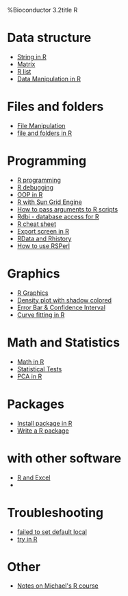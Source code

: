 %Bioconductor 3.2title R
= Data structure =
* [[String in R]]
* [[Matrix]]
* [[R list]]
* [[Data Manipulation in R]]

= Files and folders =
* [[File Manipulation in R| File Manipulation]]
* [[file and folders in R]]

= Programming =
* [[R programming]]
* [[R debugging]]
* [[OOP in R]]
* [[R with Sun Grid Engine]]
* [[How to pass arguments to R scripts]] 
* [[Rdbi - database access for R]]
* [[R cheat sheet]]
* [[Export screen in R]]
* [[RData and Rhistory]]
* [[How to use RSPerl]]

= Graphics =
* [[R Graphics]]
* [[Density plot with shadow colored]]
* [[Error Bar & Confidence Interval]]
* [[Curve fitting in R]]

= Math and Statistics =
* [[Math in R]]
* [[Statistical Tests]]
* [[PCA in R]]
 
= Packages =
* [[Install package in R]]
* [[Write a R package]]

= with other software =
* [[R and Excel]]
*

= Troubleshooting =
* [[failed to set default local]]
* [[try in R]]

= Other =
* [[Notes on Michael's R course]]
